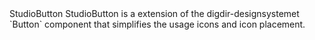 
<Meta of={StudioButtonStories} />

<Heading level={1} size='small'>
  StudioButton
</Heading>
<Paragraph>
  StudioButton is a extension of the digdir-designsystemet `Button` component that simplifies the
  usage icons and icon placement.
</Paragraph>

<Canvas of={StudioButtonStories.Preview} />
